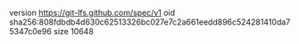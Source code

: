 version https://git-lfs.github.com/spec/v1
oid sha256:808fdbdb4d630c62513326bc027e7c2a661eedd896c524281410da75347c0e96
size 10648
